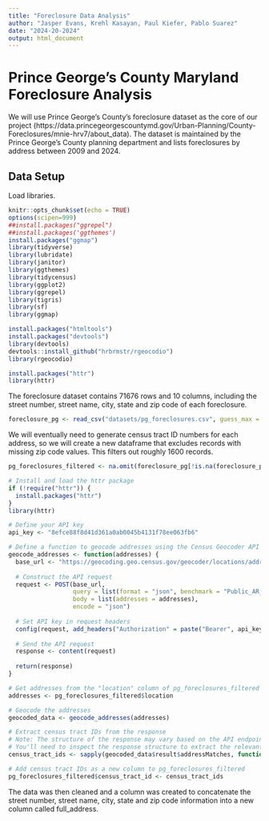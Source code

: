 ```yaml
---
title: "Foreclosure Data Analysis"
author: "Jasper Evans, Krehl Kasayan, Paul Kiefer, Pablo Suarez"
date: "2024-20-2024"
output: html_document
---
```


# Prince George's County Maryland Foreclosure Analysis

We will use Prince George's County's foreclosure dataset as the core of our project (https://data.princegeorgescountymd.gov/Urban-Planning/County-Foreclosures/mnie-hrv7/about_data). The dataset is maintained by the Prince George's County planning department and lists foreclosures by address between 2009 and 2024. 

## Data Setup

Load libraries.

```r
knitr::opts_chunk$set(echo = TRUE)
options(scipen=999)
##install.packages("ggrepel")
##install.packages('ggthemes')
install.packages("ggmap")
library(tidyverse)
library(lubridate)
library(janitor)
library(ggthemes)
library(tidycensus)
library(ggplot2)
library(ggrepel)
library(tigris)
library(sf)
library(ggmap)
```

```r
install.packages("htmltools")
install.packages("devtools")
library(devtools)
devtools::install_github("hrbrmstr/rgeocodio")
library(rgeocodio)
```


```r
install.packages("httr")
library(httr)
```

The foreclosure dataset contains 71676 rows and 10 columns, including the street number, street name, city, state and zip code of each foreclosure.

```r
foreclosure_pg <- read_csv("datasets/pg_foreclosures.csv", guess_max = 71677)
```

We will eventually need to generate census tract ID numbers for each address, so we will create a new dataframe that excludes records with missing zip code values. This filters out roughly 1600 records.

```r
pg_foreclosures_filtered <- na.omit(foreclosure_pg[!is.na(foreclosure_pg$zip_code), ])
```




```r
# Install and load the httr package
if (!require("httr")) {
  install.packages("httr")
}
library(httr)

# Define your API key
api_key <- "8efce88f8d41d361a0ab0045b4131f78ee063fb6"

# Define a function to geocode addresses using the Census Geocoder API
geocode_addresses <- function(addresses) {
  base_url <- "https://geocoding.geo.census.gov/geocoder/locations/addressbatch"
  
  # Construct the API request
  request <- POST(base_url,
                  query = list(format = "json", benchmark = "Public_AR_Current", vintage = "Current_Current", layers = "14"),
                  body = list(addresses = addresses),
                  encode = "json")
  
  # Set API key in request headers
  config(request, add_headers("Authorization" = paste("Bearer", api_key)))
  
  # Send the API request
  response <- content(request)
  
  return(response)
}
```

```r
# Get addresses from the "location" column of pg_foreclosures_filtered
addresses <- pg_foreclosures_filtered$location

# Geocode the addresses
geocoded_data <- geocode_addresses(addresses)

# Extract census tract IDs from the response
# Note: The structure of the response may vary based on the API endpoint and parameters used
# You'll need to inspect the response structure to extract the relevant information
census_tract_ids <- sapply(geocoded_data$result$addressMatches, function(x) x$geographies$'Census Tracts'$TRACT)

# Add census tract IDs as a new column to pg_foreclosures_filtered
pg_foreclosures_filtered$census_tract_id <- census_tract_ids
```


The data was then cleaned and a column was created to concatenate the street number, street name, city, state and zip code information into a new column called full_address.